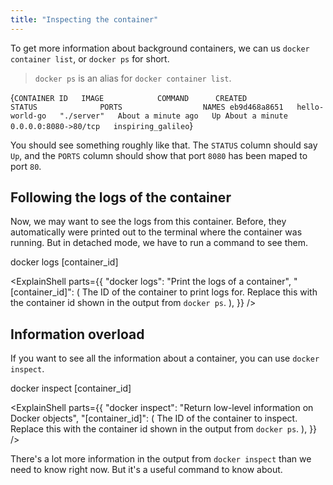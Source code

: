 ```yaml
---
title: "Inspecting the container"
---
```




To get more information about background containers, we can us `docker container list`, or `docker ps` for short.

> `docker ps` is an alias for `docker container list`.

<Terminal>{`
CONTAINER ID   IMAGE            COMMAND      CREATED              STATUS              PORTS                  NAMES
eb9d468a8651   hello-world-go   "./server"   About a minute ago   Up About a minute   0.0.0.0:8080->80/tcp   inspiring_galileo
`}</Terminal>

You should see something roughly like that. The `STATUS` column should say `Up`, and the `PORTS` column should show that port `8080` has been maped to port `80`.

## Following the logs of the container

Now, we may want to see the logs from this container. Before, they automatically were printed out to the terminal where the container was running. But in detached mode, we have to run a command to see them.

<Terminal>docker logs [container_id]</Terminal>

<ExplainShell
  parts={{
    "docker logs": "Print the logs of a container",
    "[container_id]": (
      <Markdown>
        The ID of the container to print logs for. Replace this with the
        container id shown in the output from `docker ps`.
      </Markdown>
    ),
  }}
/>

## Information overload

If you want to see all the information about a container, you can use `docker inspect`.

<Terminal>docker inspect [container_id]</Terminal>

<ExplainShell
  parts={{
    "docker inspect": "Return low-level information on Docker objects",
    "[container_id]": (
      <Markdown>
        The ID of the container to inspect. Replace this with the container id
        shown in the output from `docker ps`.
      </Markdown>
    ),
  }}
/>

There's a lot more information in the output from `docker inspect` than we need to know right now. But it's a useful command to know about.
